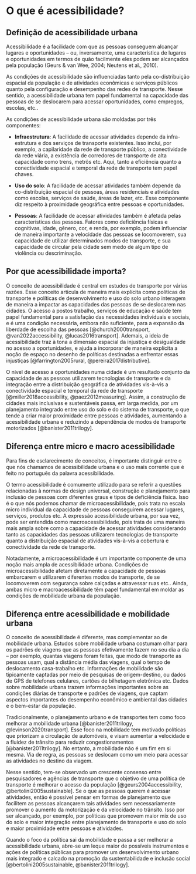 # O que é acessibilidade?

## Definição de acessibilidade urbana

Acessibilidade é a facilidade com que as pessoas conseguem alcançar lugares e oportunidades – ou, inversamente, uma característica de lugares e oportunidades em termos de quão facilmente eles podem ser alcançados pela população (Geurs & van Wee, 2004; Neutens et al., 2010).

As condições de acessibilidade são influenciadas tanto pela co-distribuição espacial da população e de atividades econômicas e serviços públicos quanto pela configuração e desempenho das redes de transporte. Nesse sentido, a acessibilidade urbana tem papel fundamental na capacidade das pessoas de se deslocarem para acessar oportunidades, como empregos, escolas, etc..

As condições de acessibilidade urbana são moldadas por três componentes:

- **Infraestrutura**: A facilidade de acessar atividades depende da infra-estrutura e dos serviços de transporte existentes. Isso inclui, por exemplo, a capilaridade da rede de transporte público, a conectividade da rede viária, a existência de corredores de transporte de alta capacidade como trens, metrôs etc. Aqui, tanto a eficiência quanto a conectividade espacial e temporal da rede de transporte tem papel chaves.

- **Uso do solo**: A facilidade de acessar atividades também depende da co-distribuição espacial de pessoas, áreas residenciais e atividades como escolas, serviços de saúde, áreas de lazer, etc. Esse componente diz respeito à proximidade geográfica entre pessoas e oportunidades.
- **Pessoas**: A facilidade de acessar atividades também é afetada pelas características das pessoas. Fatores como deficiência físicas e cognitivas, idade, gênero, cor, e renda, por exemplo, podem influenciar de maneira importante a velocidade das pessoas se locomoverem, sua capacidade de utilizar determinados modos de transporte, e sua capacidade de circular pela cidade sem medo de algum tipo de violência ou descriminação.


## Por que acessibilidade importa?

O conceito de acessibilidade é central em estudos de transporte por várias razões. Esse conceito articula de maneira mais explícita como políticas de transporte e políticas de desenvolvimento e uso do solo urbano interagem de maneira a impactar as capacidades das pessoas de se deslocarem nas cidades. O acesso a postos trabalho, serviços de educação e saúde tem papel fundamental para a satisfação das necessidades individuais e sociais, e é uma condição necessária, embora não suficiente, para a expansão da liberdade de escolha das pessoas [@church2000transport, @van2022accessibility, @lucas2016transport]. Ademais, a ideia de acessibilidade traz à tona a dimensão espacial da injustiça e desigualdade no acesso a oportunidades, e ajuda a incorporar de maneira explícita a noção de espaço no desenho de políticas destinadas a enfrentar essas injustiças [@farrington2005rural, @pereira2017distributive].

O nível de acesso a oportunidades numa cidade é um resultado conjunto da capacidade de as pessoas utilizarem tecnologias de transporte e da integração entre a distribuição geográfica de atividades vis-à-vis a conectividade espacial e temporal da rede de transporte [@miller2018accessibility, @paez2012measuring]. Assim, a construção de cidades mais inclusivas e sustentáveis passa, em larga medida, por um planejamento integrado entre uso do solo e do sistema de transporte, o que tende a criar maior proximidade entre pessoas e atividades, aumentando a acessibilidade urbana e reduzindo a dependência de modos de transporte motorizados [@banister2011trilogy].



## Diferença entre micro e macro acessibilidade

Para fins de esclarecimento de conceitos, é importante distinguir entre o que nós chamamos de acessibilidade urbana e o uso mais corrente que é feito no português da palavra acessibilidade.

O termo acessibilidade é comumente utilizado para se referir a questões relacionadas à normas de design universal, construção e planejamento para inclusão de pessoas com diferentes graus e tipos de deficiência física. Isso é o que nós podemos chamar de microacessibilidade, pois trata na escala micro individual da capacidade de pessoas conseguirem acessar lugares, serviços, produtos etc.
A expressão acessibilidade urbana, por sua vez, pode ser entendida como macroacessibilidade, pois trata de uma maneira mais ampla sobre como a capacidade de acessar atividades considerando tanto as capacidades das pessoas utilizarem tecnologias de transporte quanto a distribuição espacial de atividades vis-à-vis a cobertura e conectividade da rede de transporte.

Notadamente, a microacessibilidade é um importante componente de uma noção mais ampla de acessibilidade urbana. Condições de microacessibilidade afetam diretamente a capacidade de pessoas embarcarem e utilizarem diferentes modos de transporte, de se locomoverem com segurança sobre calçadas e atravessar ruas etc.. Ainda, ambas micro e macroacessibilidade têm papel fundamental em moldar as condições de mobilidade urbana da população.



## Diferença entre acessibilidade e mobilidade urbana

O conceito de acessibilidade é diferente, mas complementar ao de mobilidade urbana. Estudos sobre mobilidade urbana costumam olhar para os padrões de viagens que as pessoas efetivamente fazem no seu dia a dia – por exemplo, quantas viagens foram feitas, que modo de transporte as pessoas usam, qual a distância média das viagens, qual o tempo de deslocamento casa-trabalho etc. Informações de mobilidade são tipicamente captadas por meio de pesquisas de origem-destino, ou dados de GPS de telefones celulares, cartões de bilhetagem eletrônica etc. Dados sobre mobilidade urbana trazem informações  importantes sobre as condições diárias de transporte e padrões de viagens,  que captam aspectos importantes do desempenho econômico e ambiental das cidades e o bem-estar da população.

Tradicionalmente, o planejamento urbano e de transportes tem como foco melhorar a mobilidade urbana [@banister2011trilogy, @levinson2020transport]. Esse foco na mobilidade tem motivado políticas que priorizam a circulação de automóveis, e visam aumentar a velocidade e a fluidez de trânsito para reduzir congestionamentos [@banister2011trilogy]. No entanto, a mobilidade não é um fim em si mesma.  Via de regra, as pessoas se deslocam como um meio para acessar as atividades no destino da viagem. 

Nesse sentido, tem-se observado um crescente consenso entre pesquisadores e agências de transporte que o objetivo de uma política de transporte é melhorar o acesso da população [@geurs2004accessibility, @bertolini2005sustainable]. Se o que as pessoas querem é acessar atividades, então é possível pensar em formas de planejamento que facilitem as pessoas alcançarem tais atividades sem necessariamente promover o aumento da motorização e da velocidade no trânsito. Isso por ser alcançado, por exemplo, por políticas que promovem maior mix de uso do solo e maior integração entre planejamento de transporte e uso do solo e maior proximidade entre pessoas e atividades.


Quando o foco da política sai da mobilidade e passa a ser melhorar a acessibilidade urbana, abre-se um leque maior de possíveis instrumentos e ações de políticas públicas para promover um desenvolvimento urbano mais integrado e calcado na promoção da sustentabilidade e inclusão social [@bertolini2005sustainable, @banister2011trilogy].



